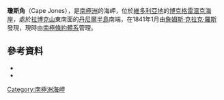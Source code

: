 {{coord|73|17|S|169|13|E|source:GNIS|display=title}}

'''瓊斯角'''（Cape Jones），是[[南極洲|南極洲]]的海岬，位於[[維多利亞地|維多利亞地]]的[[博克格雷溫克海岸|博克格雷溫克海岸]]，處於[[拉博克山|拉博克山]]東南面的[[丹尼爾半島|丹尼爾半島]]南端，在1841年1月由[[詹姆斯·克拉克·羅斯|詹姆斯·克拉克·羅斯]]發現，現時由[[南極條約體系|南極條約體系]]管理。

==參考資料==
*{{cite gnis | type = antarid | id = 7633| name = Cape Jones| accessdate = 2013-04-05}}
*{{usgs-gazetteer|id=7633}}

{{DEFAULTSORT:Cape Jones}}
[[Category:南極洲海岬|Category:南極洲海岬]]


{{BorchgrevinkCoast-geo-stub}}